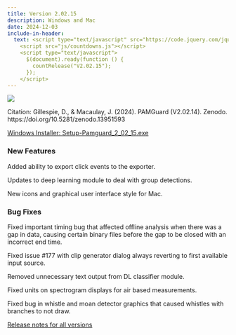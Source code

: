 ```yaml
---
title: Version 2.02.15
description: Windows and Mac
date: 2024-12-03
include-in-header: 
  text: <script type="text/javascript" src="https://code.jquery.com/jquery-1.7.1.min.js"></script>
    <script src="js/countdowns.js"></script>
    <script type="text/javascript">
      $(document).ready(function () {
        countRelease("V2.02.15");
      });
    </script>
---
```


[![](https://zenodo.org/badge/DOI/10.5281/zenodo.13951593.svg)](https://doi.org/10.5281/zenodo.13951593)

Citation: Gillespie, D., & Macaulay, J. (2024). PAMGuard (V2.02.14). Zenodo. https://doi.org/10.5281/zenodo.13951593

<a href="https://github.com/PAMGuard/PAMGuard/releases/download/V2.02.15/Setup-Pamguard_2_02_15.exe" class="btn btn-primary btn-sm" role="button">Windows Installer: Setup-Pamguard_2_02_15.exe</a>

### New Features

Added ability to export click events to the exporter.

Updates to deep learning module to deal with group detections.

New icons and graphical user interface style for Mac.

### Bug Fixes

Fixed important timing bug that affected offline analysis when there was a gap in data, causing certain binary files before the gap to be closed with an incorrect end time.

Fixed issue #177 with clip generator dialog always reverting to first available input source.

Removed unnecessary text output from DL classifier module.

Fixed units on spectrogram displays for air based measurements.

Fixed bug in whistle and moan detector graphics that caused whistles with branches to not draw.

[Release notes for all versions](../releasenotes.qmd)

